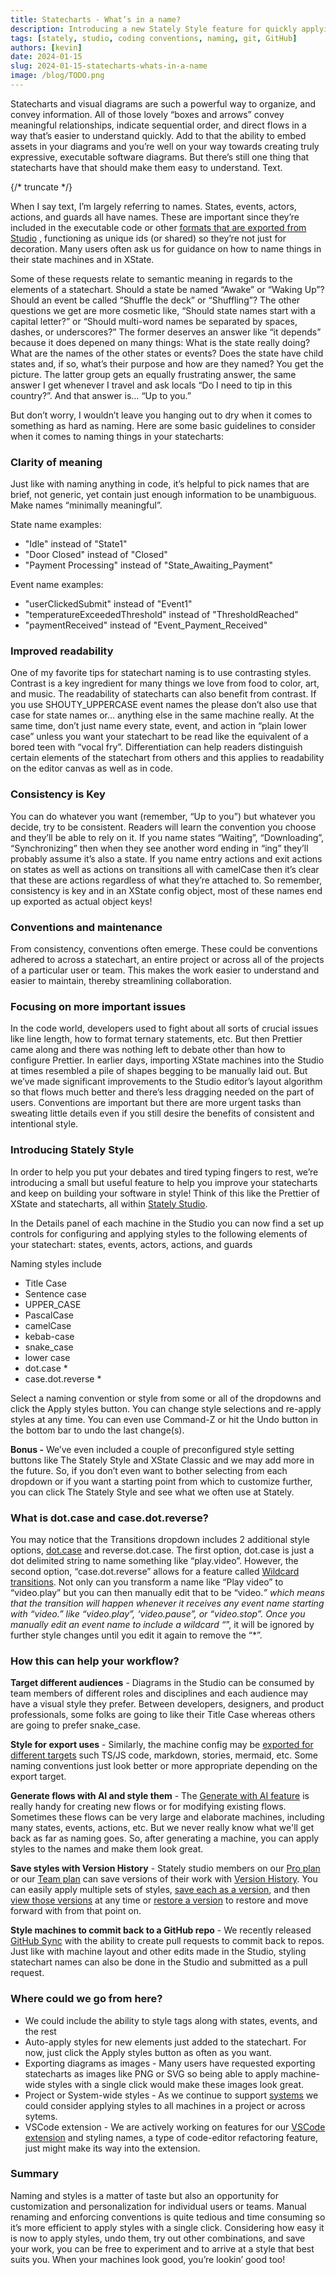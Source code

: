 ```yaml
---
title: Statecharts - What’s in a name?
description: Introducing a new Stately Style feature for quickly applying styles to the names in your state machine including tips and guidlines for naming conventions
tags: [stately, studio, coding conventions, naming, git, GitHub]
authors: [kevin]
date: 2024-01-15
slug: 2024-01-15-statecharts-whats-in-a-name
image: /blog/TODO.png
---
```


Statecharts and visual diagrams are such a powerful way to organize, and convey information. All of those lovely “boxes and arrows” convey meaningful relationships, indicate sequential order, and direct flows in a way that’s easier to understand quickly. Add to that the ability to embed assets in your diagrams and you’re well on your way towards creating truly expressive, executable software diagrams. But there’s still one thing that statecharts have that should make them easy to understand. Text.

{/* truncate */}

When I say text, I’m largely referring to names. States, events, actors, actions, and guards all have names. These are important since they’re included in the executable code or other [formats that are exported from Studio](https://stately.ai/docs/export-as-code) , functioning as unique ids (or shared) so they’re not just for decoration. Many users often ask us for guidance on how to name things in their state machines and in XState.

Some of these requests relate to semantic meaning in regards to the elements of a statechart. Should a state be named “Awake” or “Waking Up”? Should an event be called “Shuffle the deck” or “Shuffling”? The other questions we get are more cosmetic like, “Should state names start with a capital letter?” or “Should multi-word names be separated by spaces, dashes, or underscores?” The former deserves an answer like “it depends” because it does depened on many things: What is the state really doing? What are the names of the other states or events? Does the state have child states and, if so, what’s their purpose and how are they named? You get the picture. The latter group gets an equally frustrating answer, the same answer I get whenever I travel and ask locals “Do I need to tip in this country?”. And that answer is… “Up to you.”

But don’t worry, I wouldn’t leave you hanging out to dry when it comes to something as hard as naming. Here are some basic guidelines to consider when it comes to naming things in your statecharts:

### Clarity of meaning

Just like with naming anything in code, it’s helpful to pick names that are brief, not generic, yet contain just enough information to be unambiguous. Make names “minimally meaningful”.

State name examples:

- "Idle" instead of "State1"
- "Door Closed" instead of "Closed"
- "Payment Processing" instead of "State_Awaiting_Payment"

Event name examples:

- "userClickedSubmit" instead of "Event1"
- "temperatureExceededThreshold" instead of "ThresholdReached"
- "paymentReceived" instead of "Event_Payment_Received"

### Improved readability

One of my favorite tips for statechart naming is to use contrasting styles. Contrast is a key ingredient for many things we love from food to color, art, and music. The readability of statecharts can also benefit from contrast. If you use SHOUTY_UPPERCASE event names the please don’t also use that case for state names or… anything else in the same machine really. At the same time, don’t just name every state, event, and action in “plain lower case” unless you want your statechart to be read like the equivalent of a bored teen with “vocal fry”. Differentiation can help readers distinguish certain elements of the statechart from others and this applies to readability on the editor canvas as well as in code.

### Consistency is Key

You can do whatever you want (remember, “Up to you”) but whatever you decide, try to be consistent. Readers will learn the convention you choose and they’ll be able to rely on it. If you name states “Waiting”, “Downloading”, “Synchronizing” then when they see another word ending in “ing” they’ll probably assume it’s also a state. If you name entry actions and exit actions on states as well as actions on transitions all with camelCase then it’s clear that these are actions regardless of what they’re attached to. So remember, consistency is key and in an XState config object, most of these names end up exported as actual object keys!

### Conventions and maintenance

From consistency, conventions often emerge. These could be conventions adhered to across a statechart, an entire project or across all of the projects of a particular user or team. This makes the work easier to understand and easier to maintain, thereby streamlining collaboration.

### Focusing on more important issues

In the code world, developers used to fight about all sorts of crucial issues like line length, how to format ternary statements, etc. But then Prettier came along and there was nothing left to debate other than how to configure Prettier. In earlier days, importing XState machines into the Studio at times resembled a pile of shapes begging to be manually laid out. But we’ve made significant improvements to the Studio editor’s layout algorithm so that flows much better and there’s less dragging needed on the part of users. Conventions are important but there are more urgent tasks than sweating little details even if you still desire the benefits of consistent and intentional style.

### Introducing Stately Style

In order to help you put your debates and tired typing fingers to rest, we’re introducing a small but useful feature to help you improve your statecharts and keep on building your software in style! Think of this like the Prettier of XState and statecharts, all within [Stately Studio](https://stately.ai/studio).

<p>
  <ThemedImage
    alt="Connect a project to a GitHub repository by clicking the Connect GitHub button."
    sources={{
      light: '/blog/2024-01-15-statecharts-whats-in-a-name/stately-style.png',
      dark: '/blog/2024-01-15-statecharts-whats-in-a-name/stately-style-dm.png',
    }}
  />
</p>

In the Details panel of each machine in the Studio you can now find a set up controls for configuring and applying styles to the following elements of your statechart: states, events, actors, actions, and guards

Naming styles include

- Title Case
- Sentence case
- UPPER_CASE
- PascalCase
- camelCase
- kebab-case
- snake_case
- lower case
- dot.case \*
- case.dot.reverse \*

Select a naming convention or style from some or all of the dropdowns and click the Apply styles button. You can change style selections and re-apply styles at any time. You can even use Command-Z or hit the Undo button in the bottom bar to undo the last change(s).

**Bonus -** We’ve even included a couple of preconfigured style setting buttons like The Stately Style and XState Classic and we may add more in the future. So, if you don’t even want to bother selecting from each dropdown or if you want a starting point from which to customize further, you can click The Stately Style and see what we often use at Stately.

### What is dot.case and case.dot.reverse?

You may notice that the Transitions dropdown includes 2 additional style options, [dot.case](http://dot.case) and reverse.dot.case. The first option, dot.case is just a dot delimited string to name something like “play.video”. However, the second option, “case.dot.reverse” allows for a feature called [Wildcard transitions](https://stately.ai/docs/transitions#wildcard-transitions). Not only can you transform a name like “Play video” to “video.play” but you can then manually edit that to be “video._” which means that the transition will happen whenever it receives any event name starting with “video.” like “video.play”, ‘video.pause”, or “video.stop”. Once you manually edit an event name to include a wildcard “_”, it will be ignored by further style changes until you edit it again to remove the “\*”.

### How this can help your workflow?

**Target different audiences** - Diagrams in the Studio can be consumed by team members of different roles and disciplines and each audience may have a visual style they prefer. Between developers, designers, and product professionals, some folks are going to like their Title Case whereas others are going to prefer snake_case.

**Style for export uses** - Similarly, the machine config may be [exported for different targets](https://stately.ai/docs/export-as-code) such TS/JS code, markdown, stories, mermaid, etc. Some naming conventions just look better or more appropriate depending on the export target.

**Generate flows with AI and style them** - The [Generate with AI feature](https://stately.ai/docs/generate-flow) is really handy for creating new flows or for modifying existing flows. Sometimes these flows can be very large and elaborate machines, including many states, events, actions, etc. But we never really know what we'll get back as far as naming goes. So, after generating a machine, you can apply styles to the names and make them look great.

**Save styles with Version History** - Stately studio members on our [Pro plan](https://stately.ai/docs/studio-pro-plan) or our [Team plan](https://stately.ai/docs/studio-team-plan) can save versions of their work with [Version History](https://stately.ai/docs/versions). You can easily apply multiple sets of styles, [save each as a version](https://stately.ai/docs/versions#save-a-version), and then [view those versions](https://stately.ai/docs/versions#view-a-version) at any time or [restore a version](https://stately.ai/docs/versions#restore-a-version) to restore and move forward with from that point on.

**Style machines to commit back to a GitHub repo** - We recently released [GitHub Sync](https://stately.ai/docs/import-from-github) with the ability to create pull requests to commit back to repos. Just like with machine layout and other edits made in the Studio, styling statechart names can also be done in the Studio and submitted as a pull request.

### Where could we go from here?

- We could include the ability to style tags along with states, events, and the rest
- Auto-apply styles for new elements just added to the statechart. For now, just click the Apply styles button as often as you want.
- Exporting diagrams as images - Many users have requested exporting statecharts as images like PNG or SVG so being able to apply machine-wide styles with a single click would make these images look great.
- Project or System-wide styles - As we continue to support [systems](https://stately.ai/docs/system) we could consider applying styles to all machines in a project or across sytems.
- VSCode extension - We are actively working on features for our [VSCode extension](https://marketplace.visualstudio.com/items?itemName=statelyai.stately-vscode) and styling names, a type of code-editor refactoring feature, just might make its way into the extension.

### Summary

Naming and styles is a matter of taste but also an opportunity for customization and personalization for individual users or teams. Manual renaming and enforcing conventions is quite tedious and time consuming so it’s more efficient to apply styles with a single click. Considering how easy it is now to apply styles, undo them, try out other combinations, and save your work, you can be free to experiment and to arrive at a style that best suits you. When your machines look good, you’re lookin’ good too!
